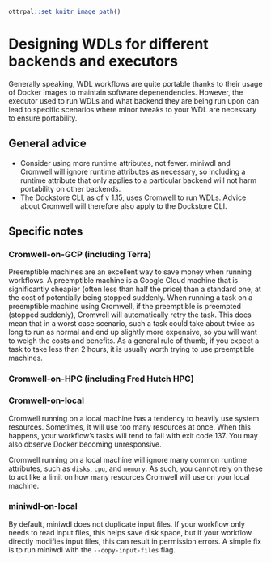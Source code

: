 ```r
ottrpal::set_knitr_image_path()
```

# Designing WDLs for different backends and executors
Generally speaking, WDL workflows are quite portable thanks to their usage of Docker images to maintain software depenendencies. However, the executor used to run WDLs and what backend they are being run upon can lead to specific scenarios where minor tweaks to your WDL are necessary to ensure portability.

## General advice
* Consider using more runtime attributes, not fewer. miniwdl and Cromwell will ignore runtime attributes as necessary, so including a runtime attribute that only applies to a particular backend will not harm portability on other backends.
* The Dockstore CLI, as of v 1.15, uses Cromwell to run WDLs. Advice about Cromwell will therefore also apply to the Dockstore CLI.

## Specific notes

### Cromwell-on-GCP (including Terra)

<!-- TODO: disk space -->

Preemptible machines are an excellent way to save money when running workflows. A preemptible machine is a Google Cloud machine that is significantly cheapier (often less than half the price) than a standard one, at the cost of potentially being stopped suddenly. When running a task on a preemptible machine using Cromwell, if the preemptible is preempted (stopped suddenly), Cromwell will automatically retry the task. This does mean that in a worst case scenario, such a task could take about twice as long to run as normal and end up slightly more expensive, so you will want to weigh the costs and benefits. As a general rule of thumb, if you expect a task to take less than 2 hours, it is usually worth trying to use preemptible machines.

<!-- TODO: is preemptible machine, preemptible, or preemptible instance the most correct term? -->
<!-- TODO: double check non-Terra-Cromwell-on-GCP restarts as expected -->

### Cromwell-on-HPC (including Fred Hutch HPC)

### Cromwell-on-local
Cromwell running on a local machine has a tendency to heavily use system resources. Sometimes, it will use too many resources at once. When this happens, your workflow's tasks will tend to fail with exit code 137. You may also observe Docker becoming unresponsive.

::: {.notice data-latex="warning"}
Cromwell running on a local machine will ignore many common runtime attributes, such as `disks`, `cpu`, and `memory`. As such, you cannot rely on these to act like a limit on how many resources Cromwell will use on your local machine.
:::


<!-- TODO: advice on how to curtail this with the cromwell config file -->

### miniwdl-on-local
By default, miniwdl does not duplicate input files. If your workflow only needs to read input files, this helps save disk space, but if your workflow directly modifies input files, this can result in permission errors. A simple fix is to run miniwdl with the `--copy-input-files` flag.